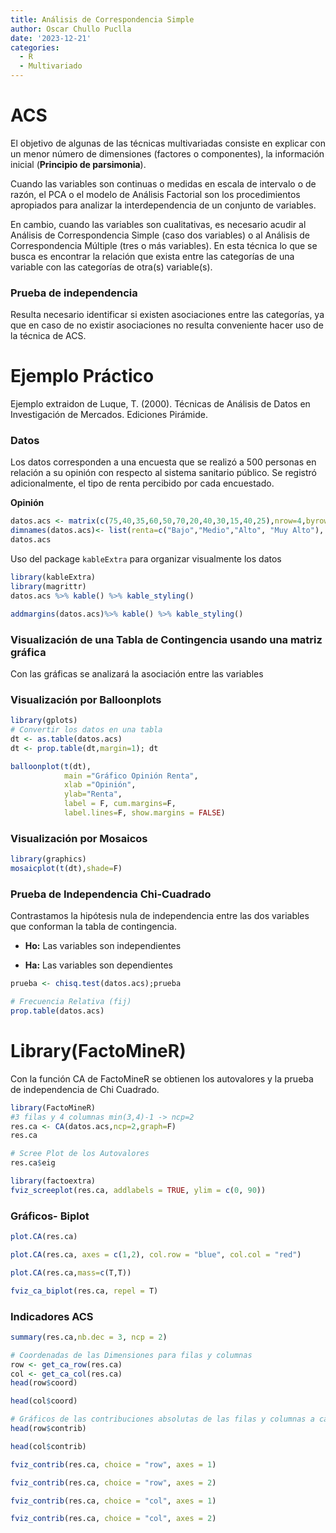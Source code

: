 ```yaml
---
title: Análisis de Correspondencia Simple
author: Oscar Chullo Puclla
date: '2023-12-21'
categories:
  - R
  - Multivariado
---
```

# ACS

El objetivo de algunas de las técnicas multivariadas consiste en explicar con un menor número de dimensiones (factores o componentes), la información inicial (**Principio de parsimonia**). 

Cuando las variables son continuas o medidas en escala de intervalo o de razón, el PCA o el modelo de Análisis Factorial son los procedimientos apropiados para analizar la interdependencia de un conjunto de variables.

En cambio, cuando las variables son cualitativas, es necesario acudir al Análisis de Correspondencia Simple (caso dos variables) o al Análisis de Correspondencia Múltiple (tres o más variables). En esta técnica lo que se busca es encontrar la relación que exista entre las categorías de una variable con las categorías de otra(s) variable(s).

### Prueba de independencia

Resulta necesario identificar si existen asociaciones entre las categorías, ya que en caso de no existir asociaciones no resulta conveniente hacer uso de la técnica de ACS.

# Ejemplo Práctico

Ejemplo extraidon de Luque, T. (2000). Técnicas de Análisis de Datos en Investigación de Mercados. Ediciones Pirámide.

### Datos

Los datos corresponden a una encuesta que se realizó a 500 personas en relación a su opinión con respecto al sistema sanitario público. Se registró adicionalmente, el tipo de renta percibido por cada encuestado.

**Opinión**

```r
datos.acs <- matrix(c(75,40,35,60,50,70,20,40,30,15,40,25),nrow=4,byrow=T)
dimnames(datos.acs)<- list(renta=c("Bajo","Medio","Alto", "Muy Alto"), opinion=c("Bueno","Malo","Regular"))
datos.acs
```

Uso del package `kableExtra` para organizar visualmente los datos

```r
library(kableExtra)
library(magrittr)
datos.acs %>% kable() %>% kable_styling()
```

```r
addmargins(datos.acs)%>% kable() %>% kable_styling()
```

### Visualización de una Tabla de Contingencia usando una matriz gráfica

Con las gráficas se analizará la asociación entre las variables

### Visualización por Balloonplots

```r
library(gplots)
# Convertir los datos en una tabla
dt <- as.table(datos.acs)
dt <- prop.table(dt,margin=1); dt
```

```r
balloonplot(t(dt), 
            main ="Gráfico Opinión Renta", 
            xlab ="Opinión", 
            ylab="Renta",
            label = F, cum.margins=F, 
            label.lines=F, show.margins = FALSE)
```

### Visualización por Mosaicos

```r
library(graphics)
mosaicplot(t(dt),shade=F)
```

### Prueba de Independencia Chi-Cuadrado

Contrastamos la hipótesis nula de independencia entre las dos variables que conforman la tabla de contingencia.

- **Ho:** Las variables son independientes

- **Ha:** Las variables son dependientes

```r
prueba <- chisq.test(datos.acs);prueba
```

```r
# Frecuencia Relativa (fij)
prop.table(datos.acs)
```

# Library(FactoMineR)

Con la función CA de FactoMineR se obtienen los autovalores y la prueba de independencia de Chi Cuadrado.

```r
library(FactoMineR) 
#3 filas y 4 columnas min(3,4)-1 -> ncp=2
res.ca <- CA(datos.acs,ncp=2,graph=F)
res.ca 
```

```r
# Scree Plot de los Autovalores
res.ca$eig
```

```r
library(factoextra)
fviz_screeplot(res.ca, addlabels = TRUE, ylim = c(0, 90))
```

### Gráficos- Biplot 

```r
plot.CA(res.ca) 
```

```r
plot.CA(res.ca, axes = c(1,2), col.row = "blue", col.col = "red")
```

```r
plot.CA(res.ca,mass=c(T,T))
```

```r
fviz_ca_biplot(res.ca, repel = T)
```

### Indicadores ACS

```r
summary(res.ca,nb.dec = 3, ncp = 2)
```

```r
# Coordenadas de las Dimensiones para filas y columnas 
row <- get_ca_row(res.ca)
col <- get_ca_col(res.ca)
head(row$coord)
```

```r
head(col$coord)
```

```r
# Gráficos de las contribuciones absolutas de las filas y columnas a cada dimensión
head(row$contrib)
```

```r
head(col$contrib)
```

```r
fviz_contrib(res.ca, choice = "row", axes = 1)
```

```r
fviz_contrib(res.ca, choice = "row", axes = 2)
```

```r
fviz_contrib(res.ca, choice = "col", axes = 1)
```

```r
fviz_contrib(res.ca, choice = "col", axes = 2)
```



